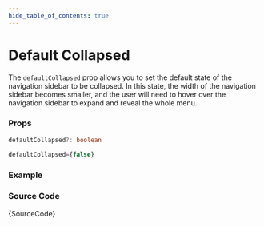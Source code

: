 ```yaml
---
hide_table_of_contents: true
---
```



# Default Collapsed

The `defaultCollapsed` prop allows you to set the default state of the navigation sidebar to be collapsed. In this state, the width of the navigation sidebar becomes smaller, and the user will need to hover over the navigation sidebar to expand and reveal the whole menu.

### Props

```ts noCopy
defaultCollapsed?: boolean
```

```ts noCopy title='Default Value'
defaultCollapsed={false}
```

### Example

<IframeWindow url='http://localhost:3000/menu-examples/vertical-menu/vertical-nav/default-collapsed' />

### Source Code

<TsToJsCodeSnippet>{SourceCode}</TsToJsCodeSnippet>

